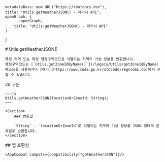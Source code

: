 
    metadataBase: new URL("https://kbotdocs.dev"),
    title: "Utils.getWeatherJSON() - 레거시 API",
    openGraph: {
        ...openGraph,
        title: "Utils.getWeatherJSON() - 레거시 API"
    }
}

<Section>
    # Utils.getWeatherJSON()

    특정 지역 또는 특정 행정구역코드로 식별되는 지역의 기상 정보를 반환합니다.
    행정구역코드는 [`Utils.getZoneIdByName()`](/legacy/Utils/getZoneIdByName) 메소드를 사용하거나 [여기](https://www.code.go.kr/stdcode/regCodeL.do)에서 구할 수 있습니다.
</Section>
<Section>
    ## 구문

    ~~~js
    Utils.getWeatherJSON(locationOrZoneId: String);
    ~~~

    <Section>
        ### 반환값

        `String` - `locationOrZoneId`로 식별되는 지역의 기상 정보를 JSON 형태의 문자열로 반환합니다.
    </Section>
</Section>
<Section>
    ## 앱 호환성

    <AppCompat compats={compatibility["getWeatherJSON"]}/>
</Section>